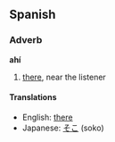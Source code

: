 ==Spanish==
===Adverb===
'''ahí'''

# [[there]], near the listener

====Translations====
*English: [[there]]
*Japanese: [[そこ]] (soko)
